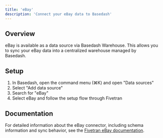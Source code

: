 ```yaml
---
title: 'eBay'
description: 'Connect your eBay data to Basedash'
---
```


## Overview

eBay is available as a data source via Basedash Warehouse. This allows you to sync your eBay data into a centralized warehouse managed by Basedash.

## Setup

1. In Basedash, open the command menu (⌘K) and open "Data sources"
2. Select "Add data source"
3. Search for "eBay"
4. Select eBay and follow the setup flow through Fivetran

## Documentation

For detailed information about the eBay connector, including schema information and sync behavior, see the [Fivetran eBay documentation](https://fivetran.com/docs/connectors/applications/ebay).
